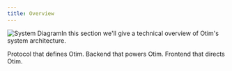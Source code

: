 ```yaml
---
title: Overview
---
```


![System Diagram](/img/system-diagram.png)In this section we'll give a technical overview of Otim's system architecture.

<CardGroup cols={1}>
  <Card title="Protocol (otim-protocol)" icon="sparkles" href="/developers/system-architecture/protocol/overview">
    Protocol that defines Otim.
  </Card>

  <Card title="Off-chain (otim-offchain)" icon="sparkles" href="/developers/system-architecture/off-chain/overview">
    Backend that powers Otim.
  </Card>

  <Card title="App (otim-app)" icon="sparkles" href="/developers/system-architecture/app/overview">
    Frontend that directs Otim.
  </Card>
</CardGroup>